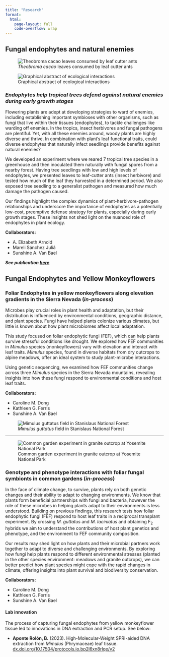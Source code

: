 ```yaml
---
title: "Research"
format: 
  html: 
    page-layout: full
    code-overflow: wrap
---
```


## Fungal endophytes and natural enemies

:::: {layout="[40, 60]"}

::: {#first-column}
![*Theobroma cacao* leaves consumed by leaf cutter ants](../assets/img/cacao_herbivory.jpg)

![Graphical abstract of ecological interactions](../assets/img/graphical_abstract.png)
:::

::: {#second-column}
### *Endophytes help tropical trees defend against natural enemies during early growth stages*

Flowering plants are adept at developing strategies to ward of enemies, including establishing important symbioses with other organisms, such as fungi that live within their tissues (endophytes), to tackle challenges like warding off enemies. In the tropics, insect herbivores and fungal pathogens are plentiful. Yet, with all these enemies around, woody plants are highly diverse and thrive. In combination with plant’s leaf functional traits, could diverse endophytes that naturally infect seedlings provide benefits against natural enemies?

We developed an experiment where we reared 7 tropical tree species in a greenhouse and then inoculated them naturally with fungal spores from a nearby forest. Having tree seedlings with low and high levels of endophytes, we presented leaves to leaf-cutter ants (insect herbivore) and tested how much of the leaf they harvested in a determined period. We also exposed tree seedling to a generalist pathogen and measured how much damage the pathogen caused.

Our findings highlight the complex dynamics of plant-herbivore-pathogen relationships and underscore the importance of endophytes as a potentially low-cost, preemptive defense strategy for plants, especially during early growth stages. These insights not shed light on the nuanced role of endophytes in plant ecology.


**Collaborators:**

- A. Elizabeth Arnold
- Mareli Sánchez Juliá
- Sunshine A. Van Bael

***See publication [here](https://doi.org/10.1111/1365-2435.14717)***

:::

::::

## Fungal Endophytes and Yellow Monkeyflowers

:::: {layout="[60, 40]"}

::: {#third-column}
### Foliar Endophytes in yellow monkeyflowers along elevation gradients in the Sierra Nevada [(*in-process*)]{.cv-date}

Microbes play crucial roles in plant health and adaptation, but their distribution is influenced by environmental conditions, geographic distance, and plant species. Fungi have helped plants colonize various climates, but little is known about how plant microbiomes affect local adaptation.

This study focused on foliar endophytic fungi (FEF), which can help plants survive stressful conditions like drought. We explored how FEF communities in *Mimulus* species (monkeyflowers) vary with elevation and interact with leaf traits. *Mimulus* species, found in diverse habitats from dry outcrops to alpine meadows, offer an ideal system to study plant-microbe interactions.

Using genetic sequencing, we examined how FEF communities change across three *Mimulus* species in the Sierra Nevada mountains, revealing insights into how these fungi respond to environmental conditions and host leaf traits.

**Collaborators:**

- Caroline M. Dong
- Kathleen G. Ferris
- Sunshine A. Van Bael
:::

::: {#fourth-column}
![*Mimulus guttatus* field in Stanislaus National Forest](../assets/img/yellow_field.jpg)

:::
::::

---
:::: {layout="[40, 60]"}

::: {#fifth-column}

![Common garden experiment in granite outcrop at Yosemite National Park](../assets/img/ycn_site.jpg)


:::

::: {#sixth-column}

### Genotype and phenotype interactions with foliar fungal symbionts in common gardens [(*in-process*)]{.cv-date}

In the face of climate change, to survive, plants rely on both genetic changes and their ability to adapt to changing environments. We know that plants form beneficial partnerships with fungi and bacteria, however the role of these microbes in helping plants adapt to their environments is less understood. Building on previous findings, this research tests how foliar endophytic fungi (FEF) respond to host leaf traits in a reciprocal transplant experiment. By crossing *M. guttatus* and *M. laciniatus* and obtaining F<sub>2</sub> hybrids we aim to understand the contributions of host plant genetics and phenotype, and the environment to FEF community composition.

Our results may shed light on how plants and their microbial partners work together to adapt to diverse and challenging environments. By exploring how fungi help plants respond to different environmental stresses (planted in the other species environment: meadows and granite outcrops), we can better predict how plant species might cope with the rapid changes in climate, offering insights into plant survival and biodiversity conservation.

**Collaborators:**

- Caroline M. Dong
- Kathleen G. Ferris
- Sunshine A. Van Bael
:::
::::

#### Lab innovation

The process of capturing fungal endophytes from yellow monkeyflower tissue led to innovations in DNA extraction and PCR setup. See below:

-   **Aponte Rolón, B.** (2023). High-Molecular-Weight SPRI-aided DNA extraction from *Mimulus* (Phrymaceae) leaf tissue. [dx.doi.org/10.17504/protocols.io.bp2l6xn8rlqe/v2](dx.doi.org/10.17504/protocols.io.bp2l6xn8rlqe/v2)


<!-- ## Monkey flowers and local adaptation -->

<!-- ### [Short-term fluctuating and long-term divergent selection on sympatric Monkeyflowers](https://doi.org/10.1101/2024.06.26.600870) [(*in-review*)]{.cv-date} -->





<!-- ## {{< fa plant >}} Coffee Agroecosystems and Ants -->

<!-- -   **Aponte Rolón, Bolívar**, & Perfecto, I. (2023). Between two trees: Environmental effects of *I. micheliana* and *A. latifolia* on leaf litter ants in a coffee agroecosystem. *Ecosphere, 14(2)*, e4442. <https://doi.org/10.1002/ecs2.4442> -->

<!-- -   Schmitt, L., **Aponte-Rolón, B.**, & Perfecto, I. (2020). Evaluating community effects of a Keystone Ant, *Azteca sericeasur*, on *Inga micheliana* leaf litter decomposition in a shaded coffee agro-ecosystem. *Biotropica, 52(6)*, 1253–1261. <https://doi.org/10.1111/btp.12833> -->



<!-- ## {{< fa file >}} Other Publications -->

<!-- -   Pérez-Figueroa, O., & Aponte Rolón, B. (2020). Clashing Resilience: Competing Agendas for Recovery after the Puerto Rican Hurricanes • SftP Magazine. *Science for the People Magazine*, 23(1). <https://magazine.scienceforthepeople.org/vol23-1/clashing-resilience-competing-agendas-for-recovery-after-the-puerto-rican-hurricanes/> -->